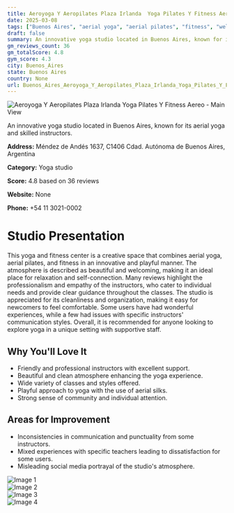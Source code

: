 ```yaml
---
title: Aeroyoga Y Aeropilates Plaza Irlanda  Yoga Pilates Y Fitness Aereo
date: 2025-03-08
tags: ["Buenos Aires", "aerial yoga", "aerial pilates", "fitness", "welcoming", "playful", "Buenos Aires"]  
draft: false
summary: An innovative yoga studio located in Buenos Aires, known for its aerial yoga and skilled instructors.
gm_reviews_count: 36
gm_totalScore: 4.8
gym_score: 4.3
city: Buenos_Aires
state: Buenos Aires
country: None
url: Buenos_Aires_Aeroyoga_Y_Aeropilates_Plaza_Irlanda_Yoga_Pilates_Y_Fitness_Aereo
---
```


<div className="aspect-[16/9] relative my-8">
  <img 
    src="https://lh5.googleusercontent.com/p/AF1QipOvt-Q_LgG_iv24cZn55JmcmVsCHTpJegPoJMAO=w1920-h1080-k-no"
    alt="Aeroyoga Y Aeropilates Plaza Irlanda  Yoga Pilates Y Fitness Aereo - Main View"
    className="object-cover absolute inset-0 w-full h-full rounded-lg"
  />
</div>

An innovative yoga studio located in Buenos Aires, known for its aerial yoga and skilled instructors.

**Address:** Méndez de Andés 1637, C1406 Cdad. Autónoma de Buenos Aires, Argentina

**Category:** Yoga studio

**Score:** 4.8 based on 36 reviews

**Website:** None

**Phone:** +54 11 3021-0002

# Studio Presentation

This yoga and fitness center is a creative space that combines aerial yoga, aerial pilates, and fitness in an innovative and playful manner. The atmosphere is described as beautiful and welcoming, making it an ideal place for relaxation and self-connection. Many reviews highlight the professionalism and empathy of the instructors, who cater to individual needs and provide clear guidance throughout the classes. The studio is appreciated for its cleanliness and organization, making it easy for newcomers to feel comfortable. Some users have had wonderful experiences, while a few had issues with specific instructors' communication styles. Overall, it is recommended for anyone looking to explore yoga in a unique setting with supportive staff.

## Why You'll Love It

- Friendly and professional instructors with excellent support.
- Beautiful and clean atmosphere enhancing the yoga experience.
- Wide variety of classes and styles offered.
- Playful approach to yoga with the use of aerial silks.
- Strong sense of community and individual attention.

## Areas for Improvement

- Inconsistencies in communication and punctuality from some instructors.
- Mixed experiences with specific teachers leading to dissatisfaction for some users.
- Misleading social media portrayal of the studio's atmosphere.

<div className="grid grid-cols-1 xl:grid-cols-2 gap-4 my-8">
<div className="aspect-[4/3] relative"><img src="https://lh3.googleusercontent.com/p/AF1QipPUpvOe4Fowsi28JhIeJuNcIX4faO8XWrZFLSGV=w1920-h1080-k-no" alt="Image 1" className="object-cover absolute inset-0 w-full h-full rounded-lg" /></div>
<div className="aspect-[4/3] relative"><img src="https://lh3.googleusercontent.com/p/AF1QipO_XYRTDoySB105uNVOyBS47vieGq9U5LFOcDpS=w1920-h1080-k-no" alt="Image 2" className="object-cover absolute inset-0 w-full h-full rounded-lg" /></div>
<div className="aspect-[4/3] relative"><img src="https://lh5.googleusercontent.com/p/AF1QipMH9FvvrvBG6Xv-yBjW3b9ttTVWac5M2cbk7BeK=w1920-h1080-k-no" alt="Image 3" className="object-cover absolute inset-0 w-full h-full rounded-lg" /></div>
<div className="aspect-[4/3] relative"><img src="https://lh3.googleusercontent.com/p/AF1QipOAQcSCuWzT4cqNE0OfmitDC91Fr_v2SfC1ba-A=w1920-h1080-k-no" alt="Image 4" className="object-cover absolute inset-0 w-full h-full rounded-lg" /></div>
</div>